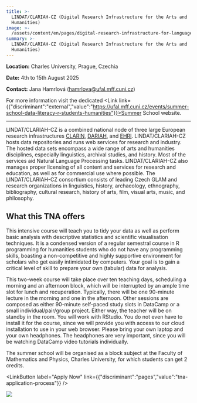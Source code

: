 ```yaml
---
title: >-
  LINDAT/CLARIAH-CZ (Digital Research Infrastructure for the Arts and
  Humanities)
image: >-
  /assets/content/en/pages/digital-research-infrastructure-for-language-technologies-arts-and-humanities-charles-university-prague-czechia-summer-school/image.jpg
summary: >-
  LINDAT/CLARIAH-CZ (Digital Research Infrastructure for the Arts and
  Humanities)
---
```

**Location:** Charles University, Prague, Czechia

**Date:** 4th to 15th August 2025

**Contact:** Jana Hamrlová ([hamrlova@ufal.mff.cuni.cz](mailto:hamrlova@ufal.mff.cuni.cz))

For more information visit the dedicated <Link link={{"discriminant":"external","value":"https://ufal.mff.cuni.cz/events/summer-school-data-literacy-r-students-humanities"}}>Summer School website</Link>.

---

LINDAT/CLARIAH-CZ is a combined national node of three large European research infrastructures [CLARIN](https://www.clarin.eu), [DARIAH](https://www.dariah.eu), and [EHRI](https://www.ehri-project.eu/). LINDAT/CLARIAH-CZ hosts data repositories and runs web services for research and industry. The hosted data sets encompass a wide range of arts and humanities disciplines, especially linguistics, archival studies, and history. Most of the services aid Natural Language Processing tasks.  LINDAT/CLARIAH-CZ also manages proper licensing of all content and services for research and education, as well as for commercial use where possible. The LINDAT/CLARIAH-CZ consortium consists of leading Czech GLAM and research organizations in linguistics, history, archaeology, ethnography, bibliography, cultural research, history of arts, film, visual arts, music, and philosophy.

## What this TNA offers

This intensive course will teach you to tidy your data as well as perform basic analysis with descriptive statistics and scientific visualisation techniques. It is a condensed version of a regular semestral course in R programming for humanities students who do not have any programming skills, boasting a non-competitive and highly supportive environment for scholars who get easily intimidated by computers. Your goal is to gain a critical level of skill to prepare your own (tabular) data for analysis.

This two-week course will take place over ten teaching days, scheduling a morning and an afternoon block, which will be interrupted by an ample time slot for lunch and recuperation. Typically, there will be one 90-minute lecture in the morning and one in the afternoon. Other sessions are composed as either 90-minute self-paced study slots in DataCamp or a small individual/pair/group project. Either way, the teacher will be on standby in the room. You will work with RStudio. You do not even have to install it for the course, since we will provide you with access to our cloud installation to use in your web browser. Please bring your own laptop and your own headphones. The headphones are very important, since you will be watching DataCamp video tutorials individually.

The summer school will be organised as a block subject at the Faculty of Mathematics and Physics, Charles University, for which students can get 2 credits.

<LinkButton label="Apply Now" link={{"discriminant":"pages","value":"tna-application-process"}} />

![](/assets/content/en/pages/digital-research-infrastructure-for-language-technologies-arts-and-humanities-charles-university-prague-czechia-summer-school/logo.webp)
